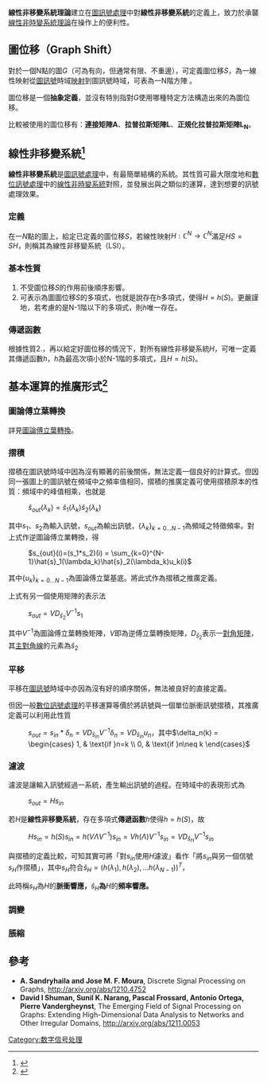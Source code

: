
{{orphan|time=2016-06-30T05:43:41+00:00}}
'''線性非移變系統理論'''建立在[[圖訊號處理|圖訊號處理]]中對'''線性非移變系統'''的定義上，致力於承襲[[線性非時變系統|線性非時變系統理論]]在操作上的便利性。

== 圖位移（Graph Shift） ==
對於一個N點的圖<math>G</math>（可為有向，但通常有限、不重邊），可定義圖位移<math>S</math>，為一線性映射從[[圖訊號|圖訊號]]時域[[映射|映射]]到圖訊號時域，可表為一N階方陣 。

圖位移是一個'''抽象定義'''，並沒有特別指對<math>G</math>使用哪種特定方法構造出來的為圖位移。

比較被使用的圖位移有：'''連接矩陣A'''、'''拉普拉斯矩陣L'''、'''正規化拉普拉斯矩陣L<sub>N</sub>'''。

== 線性非移變系統<ref>{{Cite journal|title=Discrete Signal Processing on Graphs|url=http://arxiv.org/abs/1210.4752|last=Sandryhaila|first=Aliaksei|last2=Moura|first2=Jose M. F.|journal=IEEE Transactions on Signal Processing|issue=7|doi=10.1109/TSP.2013.2238935|volume=61|pages=1644–1656|issn=1053-587X}}</ref> ==
'''線性非移變系統'''是[[圖訊號處理|圖訊號處理]]中，有最簡單結構的系統。其性質可最大限度地和[[數位訊號處理|數位訊號處理]]中的[[線性非時變系統|線性非時變系統]]對照，並發展出與之類似的運算，達到想要的訊號處理效果。

=== 定義 ===
在一<math>N</math>點的圖上，給定已定義的圖位移<math>S</math>，若線性映射<math>H:  \mathbb{C}^N\rightarrow \mathbb{C}^N</math>滿足<math>HS = SH</math>，則稱其為線性非移變系統（LSI）。

=== 基本性質 ===
# 不受圖位移<math>S</math>的作用前後順序影響。
# 可表示為圖圖位移<math>S</math>的多項式，也就是說存在<math>h</math>多項式，使得<math>H=h(S) </math>。更嚴謹地，若考慮的是N-1階以下的多項式，則<math>h</math>唯一存在。

=== 傳遞函數 ===
根據性質2.，再以給定好圖位移的情況下，對所有線性非移變系統<math>H</math>，可唯一定義其傳遞函數<math>h</math>，<math>h</math>為最高次項小於N-1階的多項式，且<math>H=h(S) </math>。

== 基本運算的推廣形式<ref>{{Cite journal|title=The Emerging Field of Signal Processing on Graphs: Extending High-Dimensional Data Analysis to Networks and Other Irregular Domains|url=http://arxiv.org/abs/1211.0053|last=Shuman|first=David I.|last2=Narang|first2=Sunil K.|journal=IEEE Signal Processing Magazine|issue=3|doi=10.1109/MSP.2012.2235192|volume=30|pages=83–98|issn=1053-5888|last3=Frossard|first3=Pascal|last4=Ortega|first4=Antonio|last5=Vandergheynst|first5=Pierre}}</ref> ==

=== 圖論傅立葉轉換 ===
詳見[[圖論傅立葉轉換|圖論傅立葉轉換]]。

=== 摺積 ===
摺積在圖訊號時域中因為沒有顯著的前後關係，無法定義一個良好的計算式。但因同一張圖上的圖訊號在頻域中之頻率值相同，摺積的推廣定義可使用摺積原本的性質：頻域中的峰值相乘，也就是

: <math>\hat{s}_{out}(\lambda_k)=\hat{s}_1(\lambda_k)\hat{s}_2(\lambda_k)</math>

其中<math>s_{1}</math>、<math>s_{2}</math>為輸入訊號，<math>s_{out}</math>為輸出訊號，<math>\{\lambda_k\}_{k=0...N-1}</math>為頻域之特徵頻率。對上式作逆圖論傅立業轉換，得

: <math>s_{out}(i)=(s_1*s_2)(i) = \sum_{k=0}^{N-1}\hat{s}_1(\lambda_k)\hat{s}_2(\lambda_k)u_k(i)</math>

其中<math>\{u_k\}_{k=0...N-1}</math>為圖論傅立葉基底。將此式作為摺積之推廣定義。

上式有另一個使用矩陣的表示法

: <math>s_{out}=VD_{\hat{s}_2}V^{-1}s_1</math>

其中<math>V^{-1}</math>為圖論傅立葉轉換矩陣，<math>V</math>即為逆傅立葉轉換矩陣，<math>D_{\hat{s}_2}</math>表示一[[對角矩陣|對角矩陣]]，其[[主對角線|主對角線]]的元素為<math>\hat{s}_2</math>

=== 平移 ===
平移在[[圖訊號|圖訊號]]時域中亦因為沒有好的順序關係，無法被良好的直接定義。

但因一般[[數位訊號處理|數位訊號處理]]的平移運算等價於將訊號與一個單位脈衝訊號摺積，其推廣定義可以利用此性質

: <math>s_{out}=s_{in}*\delta_n=VD_{\hat{s}_{in}}V^{-1}\delta_n=VD_{\hat{s}_{in}}u_n</math>，其中<math>\delta_n(k) = \begin{cases} 1, & \text{if }n=k \\ 0, & \text{if }n\neq k \end{cases}</math>

=== 濾波 ===
濾波是讓輸入訊號經過一系統，產生輸出訊號的過程。在時域中的表現形式為

: <math>s_{out}=Hs_{in}</math>

若<math>H</math>是'''線性非移變系統'''，存在多項式'''傳遞函數'''<math>h</math>使得<math>h=h(S)</math>，故

: <math>Hs_{in}=h(S)s_{in}=h(V\Lambda V^{-1})s_{in}=Vh(\Lambda)V^{-1}s_{in}=VD_{\hat{s}_H}V^{-1}s_{in}</math>

與摺積的定義比較，可知其實可將「對<math>s_{in}</math>使用<math>H</math>濾波」看作「將<math>s_{in}</math>與另一個信號<math>s_H</math>作摺積」，其中<math>s_H</math>符合<math>\hat{s}_H=(h(\lambda_1),h(\lambda_2),...h(\lambda_{N-1}))^T</math>，

此時稱<math>s_H</math>為<math>H</math>的'''脈衝響應，'''<math>\hat{s}_H</math>'''為'''<math>H</math>的'''頻率響應。'''

=== 調變 ===

=== 脹縮 ===

== 參考 ==
* '''A. Sandryhaila and Jose M. F. Moura''', Discrete Signal Processing on Graphs, [[arxiv:1210.4752|http://arxiv.org/abs/1210.4752]]
* '''David I Shuman, Sunil K. Narang, Pascal Frossard, Antonio Ortega, Pierre Vandergheynst''', The Emerging Field of Signal Processing on Graphs: Extending High-Dimensional Data Analysis to Networks and Other Irregular Domains, [[arxiv:1211.0053|http://arxiv.org/abs/1211.0053]]

[[Category:数字信号处理|Category:数字信号处理]]
